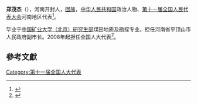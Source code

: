 '''郑茂杰'''（{{bd|1963年||}}），河南开封人，[[回族|回族]]，[[中华人民共和国|中华人民共和国]]政治人物、[[第十一届全国人民代表大会|第十一届全国人民代表大会]]河南地区代表<ref>{{cite web|author=新华网|title=第十一届全国人大代表|url=http://news.xinhuanet.com/ziliao/2008-03/03/content_7708230.htm?node=36628|publisher=新华网|accessdate=2014-01-07|archive-date=2014-01-10|archive-url=https://web.archive.org/web/20140110211415/http://news.xinhuanet.com/ziliao/2008-03/03/content_7708230.htm?node=36628|dead-url=no}}</ref>。

毕业于[[中国矿业大学（北京）研究生部|中国矿业大学（北京）研究生部]]煤田地质及勘探专业。担任河南省平顶山市人民政府副市长。2008年起担任全国人大代表<ref>{{cite news|title=全国人大代表信息-郑茂杰|url= http://210.82.31.1:8084/delegate/viewDelegate.action?dbid=111491|accessdate=2013-04-05|newspaper=全国人大网|archive-url=https://web.archive.org/web/20140529084712/http://www.npc.gov.cn/delegate/viewDelegate.action?dbid=111491|archive-date=2014-05-29|dead-url=yes}}</ref>。

==參考文獻==
{{reflist}}
[[Category:第十一届全国人大代表|Category:第十一届全国人大代表]]